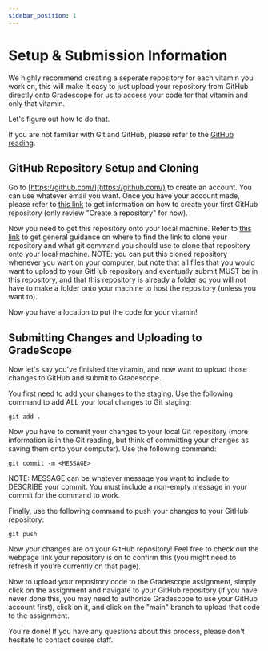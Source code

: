 ```yaml
---
sidebar_position: 1
---
```


# Setup & Submission Information

We highly recommend creating a seperate repository for each vitamin you work on, this will make it easy to just upload your repository from GitHub directly onto Gradescope for us to access your code for that vitamin and only that vitamin.

Let's figure out how to do that.

If you are not familiar with Git and GitHub, please refer to the [GitHub reading](/docs/Lessons/GitHub).

## GitHub Repository Setup and Cloning

Go to [https://github.com/](https://github.com/) to create an account. You can use whatever email you want. Once you have your account made, please refer to [this link](https://docs.github.com/en/repositories/creating-and-managing-repositories/quickstart-for-repositories#create-a-repository)
to get information on how to create your first GitHub repository (only review "Create a repository" for now).

Now you need to get this repository onto your local machine. Refer to [this link](https://docs.github.com/en/repositories/creating-and-managing-repositories/cloning-a-repository) to get general guidance on where to find the link
to clone your repository and what git command you should use to clone that repository onto your local machine. NOTE: you can put this cloned repository whenever you want on your computer, but note that all
files that you would want to upload to your GitHub repository and eventually submit MUST be in this repository, and that this repository is already a folder so you will not have to make a folder onto your machine to host the repository (unless you want to).

Now you have a location to put the code for your vitamin!

## Submitting Changes and Uploading to GradeScope

Now let's say you've finished the vitamin, and now want to upload those changes to GitHub and submit to Gradescope.

You first need to add your changes to the staging. Use the following command to add ALL your local changes to Git staging:

```
git add .
```

Now you have to commit your changes to your local Git repository (more information is in the Git reading, but think of committing your changes as saving them onto your computer). Use the following command:

```
git commit -m <MESSAGE>
```

NOTE: MESSAGE can be whatever message you want to include to DESCRIBE your commit. You must include a non-empty message in your commit for the command to work.

Finally, use the following command to push your changes to your GitHub repository:

```
git push
```

Now your changes are on your GitHub repository! Feel free to check out the webpage link your repository is on to confirm this (you might need to refresh if you're currently on that page).

Now to upload your repository code to the Gradescope assignment, simply click on the assignment and navigate to your GitHub repository (if you have never done this, you may need to authorize Gradescope to use your GitHub account first), click on it, and click on the "main" branch to upload that code to the assignment.

You're done! If you have any questions about this process, please don't hesitate to contact course staff.